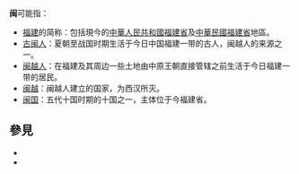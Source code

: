 '''闽'''可能指：
*[[福建_(消歧義)|福建]]的简称：包括現今的[[中華人民共和國|中華人民共和國]][[福建省|福建省]]及[[中華民國|中華民國]][[福建省_(中華民國)|福建省]]地區。
*[[古闽人|古闽人]]：夏朝至战国时期生活于今日中国福建一带的古人，闽越人的来源之一。
*[[闽越人|闽越人]]：在福建及其周边一些土地由中原王朝直接管辖之前生活于今日福建一带的居民。
*[[闽越|闽越]]：闽越人建立的国家，为西汉所灭。
*[[闽国|闽国]]：五代十国时期的十国之一，主体位于今福建省。

== 參見 ==
* {{Lookfrom|閩}}
* {{Lookfrom|闽}}

{{disambig|M|cat=一字消歧义}}